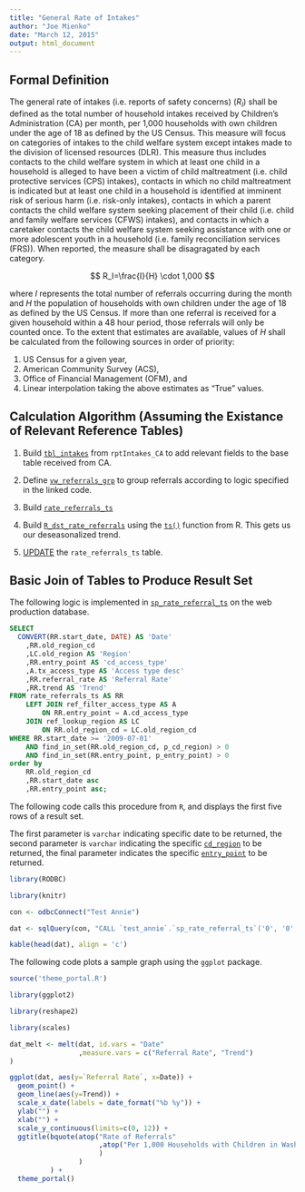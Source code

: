 ```yaml
---
title: "General Rate of Intakes"
author: "Joe Mienko"
date: "March 12, 2015"
output: html_document
---
```


## Formal Definition

The general rate of intakes (i.e. reports of safety concerns) ($R_I$) shall be defined as the total number of household intakes received by Children's Administration (CA) per month, per 1,000 households with own children under the age of 18 as defined by the US Census. This measure will focus on \emph{all} categories of intakes to the child welfare system except intakes made to the division of licensed resources (DLR). This measure thus includes contacts to the child welfare system in which at least one child in a household is alleged to have been a victim of child maltreatment (i.e. child protective services (CPS) intakes), contacts in which no child maltreatment is indicated but at least one child in a household is identified at imminent risk of serious harm (i.e. risk-only intakes), contacts in which a parent contacts the child welfare system seeking placement of their child (i.e. child and family welfare services (CFWS) intakes), and contacts in which a caretaker contacts the child welfare system seeking assistance with one or more adolescent youth in a household (i.e. family reconciliation services (FRS)). When reported, the measure shall be disagragated by each category.

$$
R_I=\frac{I}{H} \cdot 1,000
$$

where $I$ represents the total number of referrals occurring during the month and $H$ the population of households with own children under the age of 18 as defined by the US Census. If more than one referral is received for a given household within a 48 hour period, those referrals will only be counted once. To the extent that estimates are available, values of $H$ shall be calculated from the following sources in order of priority:

1. US Census for a given year,
2. American Community Survey (ACS), 
3. Office of Financial Management (OFM), and 
4. Linear interpolation taking the above estimates as "True" values. 

## Calculation Algorithm (Assuming the Existance of Relevant Reference Tables)

1. Build [`tbl_intakes`](https://github.com/pocdata/sql_dev/blob/master/ca_ods_sp/base.prod_build_tbl_intakes.StoredProcedure.sql) from `rptIntakes_CA` to add relevant fields to the base table received from CA. 

2. Define [`vw_referrals_grp`](https://github.com/pocdata/sql_dev/blob/master/ca_ods_views/prtl.vw_referrals_grp.View.sql) to group referrals according to logic specified in the linked code. 

3. Build [`rate_referrals_ts`](https://github.com/pocdata/sql_dev/blob/master/ca_ods_sp/prtl.prod_build_rate_referrals.StoredProcedure.sql)

4. Build [`R_dst_rate_referrals`](https://github.com/pocdata/annual_review/blob/master/bld_R_tables/bld.R.R_dst_rate_referrals.R) using the [`ts()`](https://stat.ethz.ch/R-manual/R-devel/library/stats/html/ts.html) function from R. This gets us our deseasonalized trend. 

5. [UPDATE](https://github.com/pocdata/annual_review/blob/master/bld_R_tables/udt.R.R_dst_rate_referrals.sql) the `rate_referrals_ts` table. 

## Basic Join of Tables to Produce Result Set

The following logic is implemented in [`sp_rate_referral_ts`]() on the web production database. 


```sql
SELECT 
  CONVERT(RR.start_date, DATE) AS 'Date' 
	,RR.old_region_cd
	,LC.old_region AS 'Region'
	,RR.entry_point AS 'cd_access_type'
	,A.tx_access_type AS 'Access type desc'
	,RR.referral_rate AS 'Referral Rate'
	,RR.trend AS 'Trend'
FROM rate_referrals_ts AS RR
	LEFT JOIN ref_filter_access_type AS A
		ON RR.entry_point = A.cd_access_type
	JOIN ref_lookup_region AS LC
		ON RR.old_region_cd = LC.old_region_cd
WHERE RR.start_date >= '2009-07-01'
	AND find_in_set(RR.old_region_cd, p_cd_region) > 0
	AND find_in_set(RR.entry_point, p_entry_point) > 0
order by
	RR.old_region_cd
	,RR.start_date asc
	,RR.entry_point asc;
```

The following code calls this procedure from `R`, and displays the first five rows of a result set. 

The first parameter is `varchar` indicating specific date to be returned, the second parameter is `varchar` indicating the specific [`cd_region`]() to be returned, the final parameter indicates the specific [`entry_point`]() to be returned. 

```r
library(RODBC)

library(knitr)

con <- odbcConnect("Test Annie")

dat <- sqlQuery(con, "CALL `test_annie`.`sp_rate_referral_ts`('0', '0', '0');")

kable(head(dat), align = 'c')
```

The following code plots a sample graph using the `ggplot` package.

```r
source('theme_portal.R')

library(ggplot2)

library(reshape2)

library(scales)

dat_melt <- melt(dat, id.vars = "Date"
                 ,measure.vars = c("Referral Rate", "Trend")
)

ggplot(dat, aes(y=`Referral Rate`, x=Date)) + 
  geom_point() +
  geom_line(aes(y=Trend)) + 
  scale_x_date(labels = date_format("%b %y")) +
  ylab("") +
  xlab("") +
  scale_y_continuous(limits=c(0, 12)) + 
  ggtitle(bquote(atop("Rate of Referrals"
                      ,atop("Per 1,000 Households with Children in Washington State")
                      )
                 )
          ) + 
  theme_portal()

```

